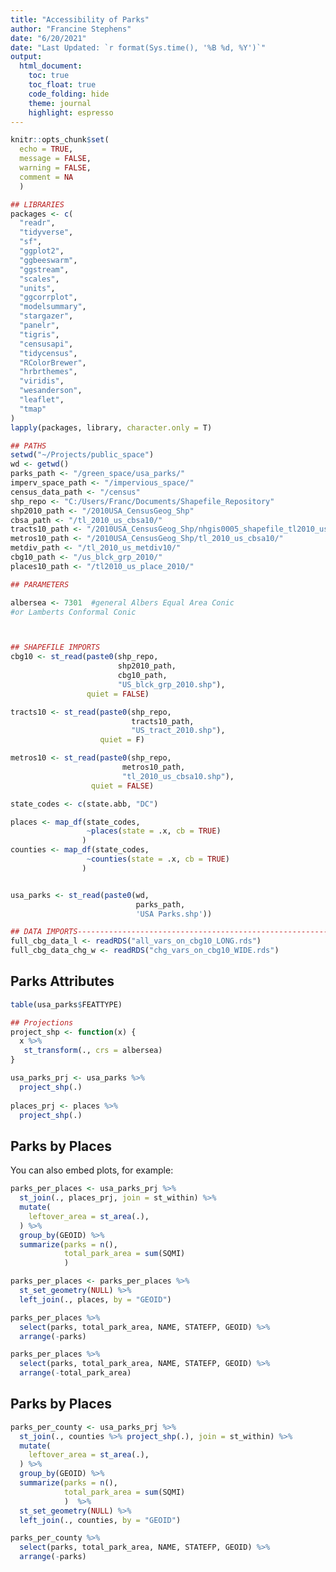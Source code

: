 ```yaml
---
title: "Accessibility of Parks"
author: "Francine Stephens"
date: "6/20/2021"
date: "Last Updated: `r format(Sys.time(), '%B %d, %Y')`"
output:
  html_document:
    toc: true
    toc_float: true
    code_folding: hide
    theme: journal
    highlight: espresso
---
```


```r
knitr::opts_chunk$set(
  echo = TRUE, 
  message = FALSE,
  warning = FALSE,
  comment = NA
  )

## LIBRARIES
packages <- c(
  "readr",
  "tidyverse",
  "sf",
  "ggplot2", 
  "ggbeeswarm",
  "ggstream",
  "scales",
  "units",
  "ggcorrplot",
  "modelsummary",
  "stargazer",
  "panelr",
  "tigris",
  "censusapi", 
  "tidycensus",
  "RColorBrewer",
  "hrbrthemes",
  "viridis", 
  "wesanderson",
  "leaflet", 
  "tmap"
)
lapply(packages, library, character.only = T)

## PATHS
setwd("~/Projects/public_space")
wd <- getwd()
parks_path <- "/green_space/usa_parks/"
imperv_space_path <- "/impervious_space/"
census_data_path <- "/census"
shp_repo <- "C:/Users/Franc/Documents/Shapefile_Repository"
shp2010_path <- "/2010USA_CensusGeog_Shp"
cbsa_path <- "/tl_2010_us_cbsa10/"
tracts10_path <- "/2010USA_CensusGeog_Shp/nhgis0005_shapefile_tl2010_us_tract_2010/"
metros10_path <- "/2010USA_CensusGeog_Shp/tl_2010_us_cbsa10/"
metdiv_path <- "/tl_2010_us_metdiv10/"
cbg10_path <- "/us_blck_grp_2010/"
places10_path <- "/tl2010_us_place_2010/"

## PARAMETERS

albersea <- 7301  #general Albers Equal Area Conic 
#or Lamberts Conformal Conic



## SHAPEFILE IMPORTS
cbg10 <- st_read(paste0(shp_repo,
                        shp2010_path,
                        cbg10_path,
                        "US_blck_grp_2010.shp"), 
                 quiet = FALSE)

tracts10 <- st_read(paste0(shp_repo, 
                           tracts10_path,
                           "US_tract_2010.shp"),
                    quiet = F)

metros10 <- st_read(paste0(shp_repo, 
                         metros10_path,
                         "tl_2010_us_cbsa10.shp"),
                  quiet = FALSE)

state_codes <- c(state.abb, "DC")

places <- map_df(state_codes,
                 ~places(state = .x, cb = TRUE)
                )
counties <- map_df(state_codes,
                 ~counties(state = .x, cb = TRUE)
                )


usa_parks <- st_read(paste0(wd,
                            parks_path,
                            'USA Parks.shp'))

## DATA IMPORTS-----------------------------------------------------------------
full_cbg_data_l <- readRDS("all_vars_on_cbg10_LONG.rds")
full_cbg_data_chg_w <- readRDS("chg_vars_on_cbg10_WIDE.rds")

```

## Parks Attributes

```r
table(usa_parks$FEATTYPE)

```

```r
## Projections
project_shp <- function(x) { 
  x %>%       
   st_transform(., crs = albersea)
}

usa_parks_prj <- usa_parks %>%
  project_shp(.)
  
places_prj <- places %>%
  project_shp(.)

```

## Parks by Places

You can also embed plots, for example:

```r

parks_per_places <- usa_parks_prj %>%
  st_join(., places_prj, join = st_within) %>% 
  mutate(
    leftover_area = st_area(.),
  ) %>%
  group_by(GEOID) %>%
  summarize(parks = n(),
            total_park_area = sum(SQMI)
            ) 

parks_per_places <- parks_per_places %>% 
  st_set_geometry(NULL) %>%
  left_join(., places, by = "GEOID")


```

```r
parks_per_places %>% 
  select(parks, total_park_area, NAME, STATEFP, GEOID) %>%
  arrange(-parks)

```


```r
parks_per_places %>% 
  select(parks, total_park_area, NAME, STATEFP, GEOID) %>%
  arrange(-total_park_area)

```


## Parks by Places

```r

parks_per_county <- usa_parks_prj %>%
  st_join(., counties %>% project_shp(.), join = st_within) %>% 
  mutate(
    leftover_area = st_area(.),
  ) %>%
  group_by(GEOID) %>%
  summarize(parks = n(),
            total_park_area = sum(SQMI)
            )  %>% 
  st_set_geometry(NULL) %>%
  left_join(., counties, by = "GEOID")

```


```r
parks_per_county %>% 
  select(parks, total_park_area, NAME, STATEFP, GEOID) %>%
  arrange(-parks)

```